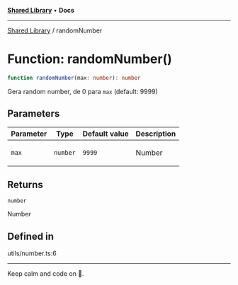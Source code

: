 
<Meta title="Libs/Shared/functions/randomNumber" />



[**Shared Library**](/?path=/docs/libs-shared-overview--page) • **Docs**

***

[Shared Library](/?path=/docs/libs-shared-overview--page) / randomNumber

# Function: randomNumber()

```ts
function randomNumber(max: number): number
```

Gera random number, de 0 para `max` (default: 9999)

## Parameters

<table>
<thead>
<tr>
<th>Parameter</th>
<th>Type</th>
<th>Default value</th>
<th>Description</th>
</tr>
</thead>
<tbody>
<tr>
<td>

`max`

</td>
<td>

`number`

</td>
<td>

`9999`

</td>
<td>

Number

</td>
</tr>
</tbody>
</table>

## Returns

`number`

Number

## Defined in

utils/number.ts:6


***

Keep calm and code on 🤘.